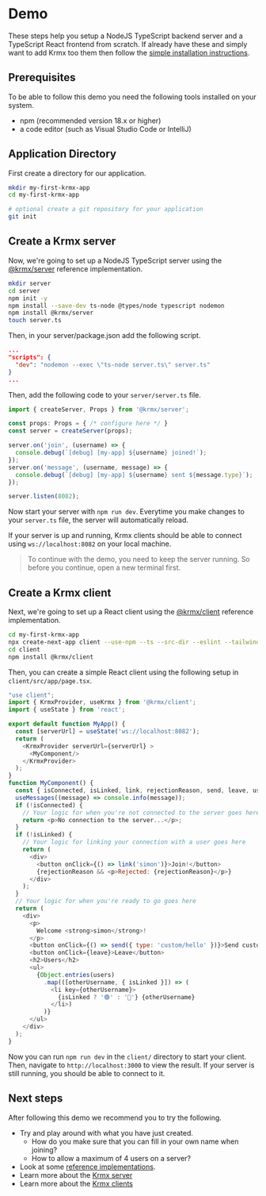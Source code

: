 # Demo
These steps help you setup a NodeJS TypeScript backend server and a TypeScript React frontend from scratch. If already have these and simply want to add Krmx too them then follow the [simple installation instructions](/getting-started).

## Prerequisites
To be able to follow this demo you need the following tools installed on your system.
- npm (recommended version 18.x or higher)
- a code editor (such as Visual Studio Code or IntelliJ)

## Application Directory
First create a directory for our application.

```bash copy
mkdir my-first-krmx-app
cd my-first-krmx-app

# optional create a git repository for your application
git init
```

## Create a Krmx server
Now, we're going to set up a NodeJS TypeScript server using the [@krmx/server](https://www.npmjs.com/package/@krmx/server) reference implementation.

```bash copy
mkdir server
cd server
npm init -y
npm install --save-dev ts-node @types/node typescript nodemon
npm install @krmx/server
touch server.ts
```

Then, in your server/package.json add the following script.
```json
...
"scripts": {
  "dev": "nodemon --exec \"ts-node server.ts\" server.ts"
}
...
```

Then, add the following code to your `server/server.ts` file.
```typescript copy
import { createServer, Props } from '@krmx/server';

const props: Props = { /* configure here */ }
const server = createServer(props);

server.on('join', (username) => {
  console.debug(`[debug] [my-app] ${username} joined!`);
});
server.on('message', (username, message) => {
  console.debug(`[debug] [my-app] ${username} sent ${message.type}`);
});

server.listen(8082);
```

Now start your server with `npm run dev`. Everytime you make changes to your `server.ts` file, the server will automatically reload.

If your server is up and running, Krmx clients should be able to connect using `ws://localhost:8082` on your local machine.

> To continue with the demo, you need to keep the server running. So before you continue, open a new terminal first.

## Create a Krmx client
Next, we're going to set up a React client using the [@krmx/client](https://www.npmjs.com/package/@krmx/client) reference implementation.

```bash copy
cd my-first-krmx-app
npx create-next-app client --use-npm --ts --src-dir --eslint --tailwind --app --import-alias '@/*'
cd client
npm install @krmx/client
```

Then, you can create a simple React client using the following setup in `client/src/app/page.tsx`.
```js copy
"use client";
import { KrmxProvider, useKrmx } from '@krmx/client';
import { useState } from 'react';

export default function MyApp() {
  const [serverUrl] = useState('ws://localhost:8082');
  return (
    <KrmxProvider serverUrl={serverUrl} >
      <MyComponent/>
    </KrmxProvider>
  );
}
function MyComponent() {
  const { isConnected, isLinked, link, rejectionReason, send, leave, users, useMessages } = useKrmx();
  useMessages((message) => console.info(message));
  if (!isConnected) {
    // Your logic for when you're not connected to the server goes here
    return <p>No connection to the server...</p>;
  }
  if (!isLinked) {
    // Your logic for linking your connection with a user goes here
    return (
      <div>
        <button onClick={() => link('simon')}>Join!</button>
        {rejectionReason && <p>Rejected: {rejectionReason}</p>}
      </div>
    );
  }
  // Your logic for when you're ready to go goes here
  return (
    <div>
      <p>
        Welcome <strong>simon</strong>!
      </p>
      <button onClick={() => send({ type: 'custom/hello' })}>Send custom/hello</button>
      <button onClick={leave}>Leave</button>
      <h2>Users</h2>
      <ul>
        {Object.entries(users)
          .map(([otherUsername, { isLinked }]) => (
            <li key={otherUsername}>
              {isLinked ? '🟢' : '🔴'} {otherUsername}
            </li>)
          )}
      </ul>
    </div>
  );
}
```

Now you can run `npm run dev` in the `client/` directory to start your client. Then, navigate to `http://localhost:3000` to view the result. If your server is still running, you should be able to connect to it.

## Next steps
After following this demo we recommend you to try the following.

- Try and play around with what you have just created.
  - How do you make sure that you can fill in your own name when joining?
  - How to allow a maximum of 4 users on a server?
- Look at some [reference implementations](/getting-started/references).
- Learn more about the [Krmx server](/server)
- Learn more about the [Krmx clients](/clients)
